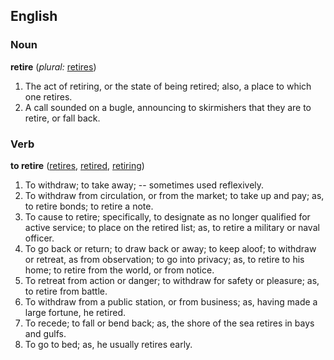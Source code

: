 ==English==

===Noun===
'''retire'''  (''plural:'' [[retires]])
#The act of retiring, or the state of being retired; also, a place to which one retires.
#A call sounded on a bugle, announcing to skirmishers that they are to retire, or fall back.

===Verb===
'''to retire'''  ([[retires]], [[retired]], [[retiring]])
#To withdraw; to take away; -- sometimes used reflexively.
#To withdraw from circulation, or from the market; to take up and pay; as, to retire bonds; to retire a note.
#To cause to retire; specifically, to designate as no longer qualified for active service; to place on the retired list; as, to retire a military or naval officer.
#To go back or return; to draw back or away; to keep aloof; to withdraw or retreat, as from observation; to go into privacy; as, to retire to his home; to retire from the world, or from notice.
#To retreat from action or danger; to withdraw for safety or pleasure; as, to retire from battle.
#To withdraw from a public station, or from business; as, having made a large fortune, he retired.
#To recede; to fall or bend back; as, the shore of the sea retires in bays and gulfs.
#To go to bed; as, he usually retires early.